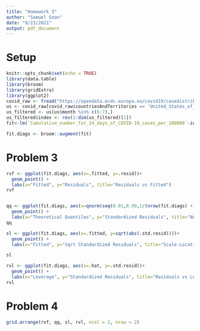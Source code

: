 ```yaml
---
title: "Homework 3"
author: "Samuel Soon"
date: "9/23/2021"
output: pdf_document
---
```


# Setup


```r
knitr::opts_chunk$set(echo = TRUE)
library(data.table)
library(broom)
library(gridExtra)
library(ggplot2)
covid_raw <- fread("https://opendata.ecdc.europa.eu/covid19/casedistribution/csv")
us <- covid_raw[covid_raw$countriesAndTerritories == 'United_States_of_America',]
us_filtered <- us[us$month %in% c(6:7),]
us_filtered$index <- rev(1:dim(us_filtered)[1]) 
fit<-lm(`Cumulative_number_for_14_days_of_COVID-19_cases_per_100000`~index, data=us_filtered)

fit.diags <- broom::augment(fit)
```

# Problem 3

```r


rvf <- ggplot(fit.diags, aes(x=.fitted, y=.resid))+
  geom_point() +
  labs(x="Fitted", y="Residuals", title="Residuals vs Fitted")
rvf


qq <- ggplot(fit.diags, aes(x=qnorm(seq(0.01,0.99,1/(nrow(fit.diags) + 1))), y=.std.resid[order(.std.resid)])) +
  geom_point() +
  labs(x="Theoretical Quantiles", y="Standardized Residuals", title="Normal QQ")
qq

sl <- ggplot(fit.diags, aes(x=.fitted, y=sqrt(abs(.std.resid))))+
  geom_point() +
  labs(x="Fitted", y="Sqrt Standardized Residuals", title="Scale-Location")

sl

rvl <- ggplot(fit.diags, aes(x=.hat, y=.std.resid))+
  geom_point() +
  labs(x="Leverage", y="Standardized Residuals", title="Residuals vs Leverage")
rvl


```
# Problem 4


```r
grid.arrange(rvf, qq, sl, rvl, ncol = 2, nrow = 2)
```


